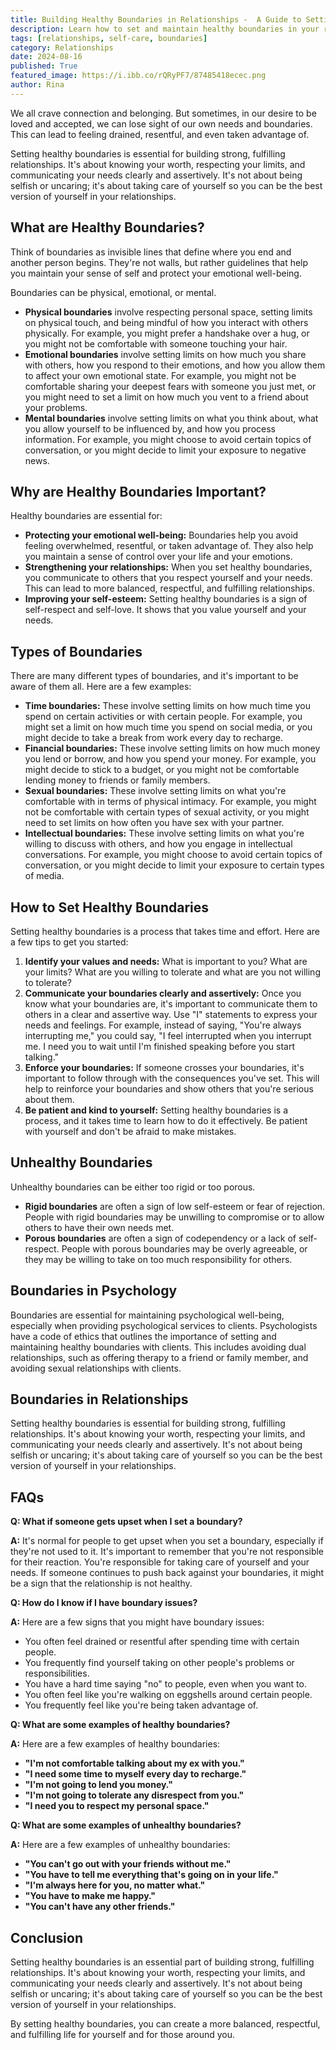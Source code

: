 ```yaml
---
title: Building Healthy Boundaries in Relationships -  A Guide to Setting Limits and Finding Peace
description: Learn how to set and maintain healthy boundaries in your relationships. This blog post will help you understand the importance of boundaries, identify different types of boundaries, and learn how to communicate your needs effectively.
tags: [relationships, self-care, boundaries]
category: Relationships
date: 2024-08-16
published: True
featured_image: https://i.ibb.co/rQRyPF7/87485418ecec.png
author: Rina
---
```



We all crave connection and belonging. But sometimes, in our desire to be loved and accepted, we can lose sight of our own needs and boundaries. This can lead to feeling drained, resentful, and even taken advantage of. 

Setting healthy boundaries is essential for building strong, fulfilling relationships. It's about knowing your worth, respecting your limits, and communicating your needs clearly and assertively. It's not about being selfish or uncaring; it's about taking care of yourself so you can be the best version of yourself in your relationships.

## What are Healthy Boundaries?

Think of boundaries as invisible lines that define where you end and another person begins. They're not walls, but rather guidelines that help you maintain your sense of self and protect your emotional well-being. 

Boundaries can be physical, emotional, or mental. 

* **Physical boundaries** involve respecting personal space, setting limits on physical touch, and being mindful of how you interact with others physically. For example, you might prefer a handshake over a hug, or you might not be comfortable with someone touching your hair.
* **Emotional boundaries** involve setting limits on how much you share with others, how you respond to their emotions, and how you allow them to affect your own emotional state. For example, you might not be comfortable sharing your deepest fears with someone you just met, or you might need to set a limit on how much you vent to a friend about your problems.
* **Mental boundaries** involve setting limits on what you think about, what you allow yourself to be influenced by, and how you process information. For example, you might choose to avoid certain topics of conversation, or you might decide to limit your exposure to negative news.

## Why are Healthy Boundaries Important?

Healthy boundaries are essential for:

* **Protecting your emotional well-being:** Boundaries help you avoid feeling overwhelmed, resentful, or taken advantage of. They also help you maintain a sense of control over your life and your emotions.
* **Strengthening your relationships:** When you set healthy boundaries, you communicate to others that you respect yourself and your needs. This can lead to more balanced, respectful, and fulfilling relationships.
* **Improving your self-esteem:** Setting healthy boundaries is a sign of self-respect and self-love. It shows that you value yourself and your needs.

## Types of Boundaries

There are many different types of boundaries, and it's important to be aware of them all. Here are a few examples:

* **Time boundaries:** These involve setting limits on how much time you spend on certain activities or with certain people. For example, you might set a limit on how much time you spend on social media, or you might decide to take a break from work every day to recharge.
* **Financial boundaries:** These involve setting limits on how much money you lend or borrow, and how you spend your money. For example, you might decide to stick to a budget, or you might not be comfortable lending money to friends or family members.
* **Sexual boundaries:** These involve setting limits on what you're comfortable with in terms of physical intimacy. For example, you might not be comfortable with certain types of sexual activity, or you might need to set limits on how often you have sex with your partner.
* **Intellectual boundaries:** These involve setting limits on what you're willing to discuss with others, and how you engage in intellectual conversations. For example, you might choose to avoid certain topics of conversation, or you might decide to limit your exposure to certain types of media.

## How to Set Healthy Boundaries

Setting healthy boundaries is a process that takes time and effort. Here are a few tips to get you started:

1. **Identify your values and needs:** What is important to you? What are your limits? What are you willing to tolerate and what are you not willing to tolerate?
2. **Communicate your boundaries clearly and assertively:** Once you know what your boundaries are, it's important to communicate them to others in a clear and assertive way. Use "I" statements to express your needs and feelings. For example, instead of saying, "You're always interrupting me," you could say, "I feel interrupted when you interrupt me. I need you to wait until I'm finished speaking before you start talking."
3. **Enforce your boundaries:** If someone crosses your boundaries, it's important to follow through with the consequences you've set. This will help to reinforce your boundaries and show others that you're serious about them.
4. **Be patient and kind to yourself:** Setting healthy boundaries is a process, and it takes time to learn how to do it effectively. Be patient with yourself and don't be afraid to make mistakes.

## Unhealthy Boundaries

Unhealthy boundaries can be either too rigid or too porous. 

* **Rigid boundaries** are often a sign of low self-esteem or fear of rejection. People with rigid boundaries may be unwilling to compromise or to allow others to have their own needs met.
* **Porous boundaries** are often a sign of codependency or a lack of self-respect. People with porous boundaries may be overly agreeable, or they may be willing to take on too much responsibility for others.

## Boundaries in Psychology

Boundaries are essential for maintaining psychological well-being, especially when providing psychological services to clients. Psychologists have a code of ethics that outlines the importance of setting and maintaining healthy boundaries with clients. This includes avoiding dual relationships, such as offering therapy to a friend or family member, and avoiding sexual relationships with clients.

## Boundaries in Relationships

Setting healthy boundaries is essential for building strong, fulfilling relationships. It's about knowing your worth, respecting your limits, and communicating your needs clearly and assertively. It's not about being selfish or uncaring; it's about taking care of yourself so you can be the best version of yourself in your relationships.

## FAQs

**Q: What if someone gets upset when I set a boundary?**

**A:** It's normal for people to get upset when you set a boundary, especially if they're not used to it. It's important to remember that you're not responsible for their reaction. You're responsible for taking care of yourself and your needs. If someone continues to push back against your boundaries, it might be a sign that the relationship is not healthy.

**Q: How do I know if I have boundary issues?**

**A:** Here are a few signs that you might have boundary issues:

* You often feel drained or resentful after spending time with certain people.
* You frequently find yourself taking on other people's problems or responsibilities.
* You have a hard time saying "no" to people, even when you want to.
* You often feel like you're walking on eggshells around certain people.
* You frequently feel like you're being taken advantage of.

**Q: What are some examples of healthy boundaries?**

**A:** Here are a few examples of healthy boundaries:

* **"I'm not comfortable talking about my ex with you."**
* **"I need some time to myself every day to recharge."**
* **"I'm not going to lend you money."**
* **"I'm not going to tolerate any disrespect from you."**
* **"I need you to respect my personal space."**

**Q: What are some examples of unhealthy boundaries?**

**A:** Here are a few examples of unhealthy boundaries:

* **"You can't go out with your friends without me."**
* **"You have to tell me everything that's going on in your life."**
* **"I'm always here for you, no matter what."**
* **"You have to make me happy."**
* **"You can't have any other friends."**

## Conclusion

Setting healthy boundaries is an essential part of building strong, fulfilling relationships. It's about knowing your worth, respecting your limits, and communicating your needs clearly and assertively. It's not about being selfish or uncaring; it's about taking care of yourself so you can be the best version of yourself in your relationships.

By setting healthy boundaries, you can create a more balanced, respectful, and fulfilling life for yourself and for those around you.
